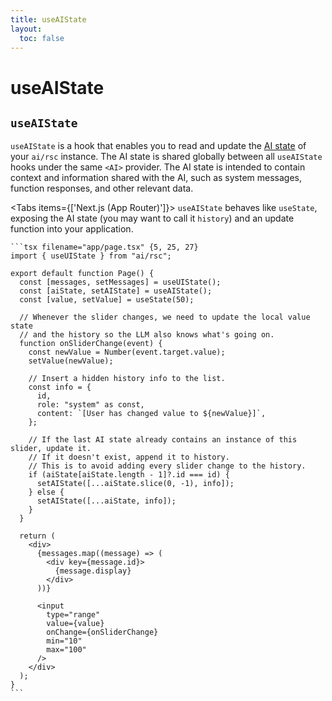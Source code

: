 ```yaml
---
title: useAIState
layout:
  toc: false
---
```



# useAIState

## `useAIState`

`useAIState` is a hook that enables you to read and update the [AI state](../concepts/ai-rsc#aistate) of your `ai/rsc` instance.
The AI state is shared globally between all `useAIState` hooks under the same `<AI>` provider. The AI state is intended to contain
context and information shared with the AI, such as system messages, function responses, and other relevant data.

<Tabs items={['Next.js (App Router)']}>
  <Tab>
    `useAIState` behaves like `useState`, exposing the AI state (you may want to call it `history`) and an update function into your application.

    ```tsx filename="app/page.tsx" {5, 25, 27}
    import { useUIState } from "ai/rsc";

    export default function Page() {
      const [messages, setMessages] = useUIState();
      const [aiState, setAIState] = useAIState();
      const [value, setValue] = useState(50);

      // Whenever the slider changes, we need to update the local value state
      // and the history so the LLM also knows what's going on.
      function onSliderChange(event) {
        const newValue = Number(event.target.value);
        setValue(newValue);

        // Insert a hidden history info to the list.
        const info = {
          id,
          role: "system" as const,
          content: `[User has changed value to ${newValue}]`,
        };

        // If the last AI state already contains an instance of this slider, update it.
        // If it doesn't exist, append it to history.
        // This is to avoid adding every slider change to the history.
        if (aiState[aiState.length - 1]?.id === id) {
          setAIState([...aiState.slice(0, -1), info]);
        } else {
          setAIState([...aiState, info]);
        }
      }

      return (
        <div>
          {messages.map((message) => (
            <div key={message.id}>
              {message.display}
            </div>
          ))}

          <input
            type="range"
            value={value}
            onChange={onSliderChange}
            min="10"
            max="100"
          />
        </div>
      );
    }
    ```

  </Tab>
</Tabs>
